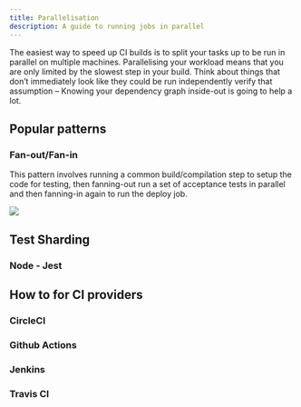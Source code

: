 ```yaml
---
title: Parallelisation
description: A guide to running jobs in parallel
---
```


The easiest way to speed up CI builds is to split your tasks up to be run in 
parallel on multiple machines. Parallelising your workload means that you
are only limited by the slowest step in your build. Think about things that don’t 
immediately look like they could be run independently verify that assumption –
Knowing your dependency graph inside-out is going to help a lot.


## Popular patterns

### Fan-out/Fan-in

This pattern involves running a common build/compilation step to setup the code
for testing, then fanning-out run a set of acceptance tests in parallel and
then fanning-in again to run the deploy job.

![](../../../../assets/parallelisation/fan-out_fan-in.png)

## Test Sharding

### Node - Jest



## How to for CI providers

### CircleCI

<CircleCI />

### Github Actions

<GithubActions />

### Jenkins

<Jenkins />

### Travis CI

<TravisCI />
